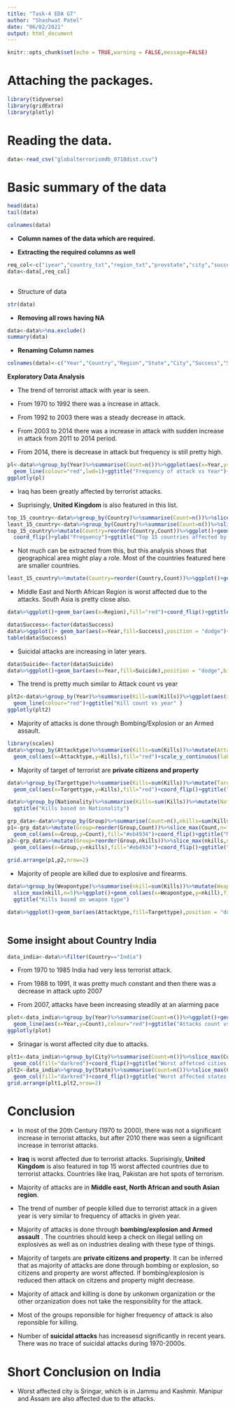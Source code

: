 ---
title: "Task-4 EDA GT"
author: "Shashwat Patel"
date: "06/02/2021"
output: html_document
---

```{r setup, include=FALSE}
knitr::opts_chunk$set(echo = TRUE,warning = FALSE,message=FALSE)
```


# **Attaching the packages.**

```{r}
library(tidyverse)
library(gridExtra)
library(plotly)
```

# **Reading the data.**

```{r}
data<-read_csv("globalterrorismdb_0718dist.csv")
```

# **Basic summary of the data**

```{r}
head(data)
tail(data)
```

```{r}
colnames(data)
```

- **Column names of the data which are required.**

- **Extracting the required columns as well**

```{r}
req_col<-c("iyear","country_txt","region_txt","provstate","city","success","suicide","attacktype1_txt","targtype1_txt","natlty1_txt","gname","weaptype1_txt","nkill","nwound")
data<-data[,req_col]
  
```

- Structure of data

```{r}
str(data)
```

- **Removing all rows having NA**

```{r}
data<-data%>%na.exclude()
summary(data)
```

- **Renaming Column names**

```{r}
colnames(data)<-c("Year","Country","Region","State","City","Success","Suicide","Attacktype","Targettype","Nationality","Group","Weapontype","Kills","Wounded")
```


**Exploratory Data Analysis**

- The trend of terrorist attack with year is seen.

- From 1970 to 1992 there was a increase in attack.

- From 1992 to 2003 there was a steady decrease in attack.

- From 2003 to 2014 there was a increase in attack with sudden increase in attack from 2011 to 2014 period.

- From 2014, there is decrease in attack but frequency is still pretty high.

```{r}
pl<-data%>%group_by(Year)%>%summarise(Count=n())%>%ggplot(aes(x=Year,y=Count))+geom_point(colour="blue",size=2)+
  geom_line(colour="red",lwd=1)+ggtitle("Frequency of attack vs Year")+ylab("Frequency")
ggplotly(pl)
```


- Iraq has been greatly affected by terrorist attacks.

- Suprisingly, **United Kingdom** is also featured in this list.



```{r}
top_15_country<-data%>%group_by(Country)%>%summarise(Count=n())%>%slice_max(Count,n=15)
least_15_country<-data%>%group_by(Country)%>%summarise(Count=n())%>%slice_min(Count,n=15)
top_15_country%>%mutate(Country=reorder(Country,Count))%>%ggplot()+geom_col(aes(x=Country,y=Count),fill="#eb4934")+
  coord_flip()+ylab("Frequency")+ggtitle("Top 15 countries affected by terrorist attacks")
```

- Not much can be extracted from this, but this analysis shows that geographical area might play a role. Most of the countries featured here are smaller countries.

```{r}
least_15_country%>%mutate(Country=reorder(Country,Count))%>%ggplot()+geom_col(aes(x=Country,y=Count),fill="#4feb34")+coord_flip()+ggtitle("Least affected 15 countries due to terrorist attack")
```

- Middle East and North African Region is worst affected due to the attacks. South Asia is pretty close also.


```{r}
data%>%ggplot()+geom_bar(aes(x=Region),fill="red")+coord_flip()+ggtitle("Region wise frequency of attack")
```




```{r,fig.height=10,fig.width=10}
data$Success<-factor(data$Success)
data%>%ggplot()+ geom_bar(aes(x=Year,fill=Success),position = "dodge")+ggtitle("Success vs Year")
table(data$Success)
```

- Suicidal attacks are increasing in later years.

```{r,fig.width=10}
data$Suicide<-factor(data$Suicide)
data%>%ggplot()+geom_bar(aes(x=Year,fill=Suicide),position = "dodge",binwidth = 1)+ggtitle("Suicidal attack vs year")
```

- The trend is pretty much similar to Attack count vs year

```{r}
plt2<-data%>%group_by(Year)%>%summarise(Kill=sum(Kills))%>%ggplot(aes(x=Year,y=Kill))+geom_point(colour="blue")+
  geom_line(colour="red")+ggtitle("Kill count vs year" )
ggplotly(plt2)
```

- Majority of attacks is done through Bombing/Explosion or an Armed assault.

```{r}
library(scales)
data%>%group_by(Attacktype)%>%summarise(Kills=sum(Kills))%>%mutate(Attacktype=reorder(Attacktype,Kills))%>%ggplot()+
  geom_col(aes(x=Attacktype,y=Kills),fill="red")+scale_y_continuous(labels = comma)+coord_flip()+ggtitle("Types of attacks and kills due to it")
```

- Majority of target of terrorist are **private citizens and property**

```{r}
data%>%group_by(Targettype)%>%summarise(Kills=sum(Kills))%>%mutate(Targettype=reorder(Targettype,Kills))%>%ggplot()+
  geom_col(aes(x=Targettype,y=Kills),fill="red")+coord_flip()+ggtitle("Kills based on target type")
```



```{r}
data%>%group_by(Nationality)%>%summarise(Kills=sum(Kills))%>%mutate(Nationality=reorder(Nationality,Kills))%>%slice_max(Kills,n=10)%>%ggplot()+geom_col(aes(x=Nationality,y=Kills),fill="#eb4934")+coord_flip()+
  ggtitle("Kills based on Nationality")
```




```{r}
grp_data<-data%>%group_by(Group)%>%summarise(Count=n(),nkills=sum(Kills))
p1<-grp_data%>%mutate(Group=reorder(Group,Count))%>%slice_max(Count,n=7)%>%ggplot()+
  geom_col(aes(x=Group,y=Count),fill="#eb4934")+coord_flip()+ggtitle("Major 7 terrorist groups responsible for attacks")
p2<-grp_data%>%mutate(Group=reorder(Group,nkills))%>%slice_max(nkills,n=7)%>%ggplot()+
  geom_col(aes(x=Group,y=nkills),fill="#eb4934")+coord_flip()+ggtitle("Major 7 groups responsible for killing")
  
grid.arrange(p1,p2,nrow=2)
```

- Majority of people are killed due to explosive and firearms.

```{r}
data%>%group_by(Weapontype)%>%summarise(nkill=sum(Kills))%>%mutate(Weapontype=reorder(Weapontype,nkill))%>%
  slice_max(nkill,n=5)%>%ggplot()+geom_col(aes(x=Weapontype,y=nkill),fill="#eb4934")+coord_flip()+ylab("Kills")+
  ggtitle("Kills based on weapon type")
```



```{r,fig.width=15,fig.height=17}
data%>%ggplot()+geom_bar(aes(Attacktype,fill=Targettype),position = "dodge")
  
```

## Some insight about Country India

```{r}
data_india<-data%>%filter(Country=="India")
```


- From 1970 to 1985 India had very less terrorist attack.

- From 1988 to 1991, it was pretty much constant and then there was a decrease in attack upto 2007

- From 2007, attacks have been increasing steadily at an alarming pace

```{r}
plot<-data_india%>%group_by(Year)%>%summarise(Count=n())%>%ggplot()+geom_point(aes(x=Year,y=Count),colour="blue")+
  geom_line(aes(x=Year,y=Count),colour="red")+ggtitle("Attacks count vs year(India)")
ggplotly(plot)
```

- Srinagar is worst affected city due to attacks.



```{r,fig.width=7}
plt1<-data_india%>%group_by(City)%>%summarise(Count=n())%>%slice_max(Count,n=4)%>%ggplot(aes(x=City,y=Count))+
  geom_col(fill="darkred")+coord_flip()+ggtitle("Worst affetced cities due to attacks")
plt2<-data_india%>%group_by(State)%>%summarise(Count=n())%>%slice_max(Count,n=4)%>%ggplot(aes(x=State,y=Count))+
  geom_col(fill="darkred")+coord_flip()+ggtitle("Worst affected states due to attacks")
grid.arrange(plt1,plt2,nrow=2)
```

# Conclusion

- In most of the 20th Century (1970 to 2000), there was not a significant increase in terrorist attacks, but after 2010 there was seen a significant increase in terrorist attacks.

- **Iraq** is worst affected due to terrorist attacks. Suprisingly, **United Kingdom** is also featured in top 15 worst affected countries due to terrorist attacks. Countries like Iraq, Pakistan are hot spots of terrorism.

- Majority of attacks are in **Middle east, North African and south Asian region**.

- The trend of number of people killed due to terrorist attack in a given year is very similar to frequency of attacks in given year.

- Majority of attacks is done through **bombing/explosion and Armed assault** . The countries should keep a check on illegal selling on explosives as well as on industries dealing with these type of things.

- Majority of targets are **private citizens and property**. It can be inferred that as majority of attacks are done through bombing or explosion, so citizens and property are worst affected. If bombing/explosion is reduced then attack on citzens and property might decrease.

-  Majority of attack and killing is done by unkonwn organization or the other orzanization does not take the responsiblity for the attack. 

- Most of the groups reponsible for higher frequency of attack is also reponsible for killing.

- Number of **suicidal attacks** has increasesd significantly in recent years. There was no trace of suicidal attacks during 1970-2000s.

# Short Conclusion on India

- Worst affected city is Sringar, which is in Jammu and Kashmir. Manipur and Assam are also affected due to the attacks.




